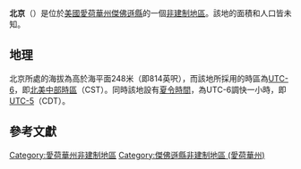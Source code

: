 {{noteTA
|G1=USState
|G2=地名
|G3=Unit
}}
{{Infobox settlement
|official_name            = 北京
|native_name = Pekin
|settlement_type          = [[非建制地區|非建制地區]]
|image_skyline            = 
|imagesize                = 
|image_map                = 
|mapsize                  = 
|pushpin_map              = USA Iowa
|pushpin_label            = 北京
|pushpin_label_position   = top
|pushpin_map_caption      = 北京在愛荷華州的位置
|subdivision_type         = [[世界政區索引|國家]]
|subdivision_type1        = [[美国州份|州份]]
|subdivision_type2        = [[愛荷華州行政区划|縣]]
|subdivision_name         = [[美国|美国]]
|subdivision_name1        = [[愛荷華州|愛荷華州]]
|subdivision_name2        = [[傑佛遜縣_(愛荷華州)|傑佛遜縣]]
|elevation_ft             = 814
|elevation_m              = 248
|area_total_km2           = 
|area_total_sq_mi         = 
|area_land_km2            = 
|area_land_sq_mi          = 
|area_water_km2           = 
|area_water_sq_mi         = 
|population_as_of         = 2010
|population_footnotes     = 
|population_total         = 
|population_metro         = 
|population_density_km2   = auto
|population_density_sq_mi = auto
|timezone                 = [[北美中部时区|北美中部时区]]
|utc_offset               = -6
|coordinates              = {{coord|41|09|46|N|92|09|35|W|display=inline,title}}
| coor_pinpoint           = 
| coordinates_footnotes   = 
|timezone_DST             = CDT
|utc_offset_DST           = -5
|postal_code_type         = [[美國郵區編號|郵區編號]]
|postal_code              = 
|area_code                = {{link-en|电话区号641|Area code 641|641}}
|blank_name = [[地名信息系统|GNIS ID]]
|blank_info = 460061<ref name="GNIS">{{cite gnis|460061|Pekin}}</ref>
}}
'''北京'''（{{lang-en|Pekin}}）是位於[[美國|美國]][[愛荷華州|愛荷華州]][[傑佛遜縣_(愛荷華州)|傑佛遜縣]]的一個[[非建制地區|非建制地區]]。該地的面積和人口皆未知。

== 地理 ==
北京所處的海拔為高於海平面248米（即814英呎），而該地所採用的時區為[[UTC-6|UTC-6]]，即[[北美中部時區|北美中部時區]]（CST）。同時該地設有[[夏令時間|夏令時間]]，為UTC-6調快一小時，即[[UTC-5|UTC-5]]（CDT）。

== 參考文獻 ==
{{reflist}}

{{傑佛遜縣 (愛荷華州)}}

{{DEFAULTSORT:Pekin}}
[[Category:愛荷華州非建制地區|Category:愛荷華州非建制地區]]
[[Category:傑佛遜縣非建制地區_(愛荷華州)|Category:傑佛遜縣非建制地區 (愛荷華州)]]

{{Iowa-geo-stub}}